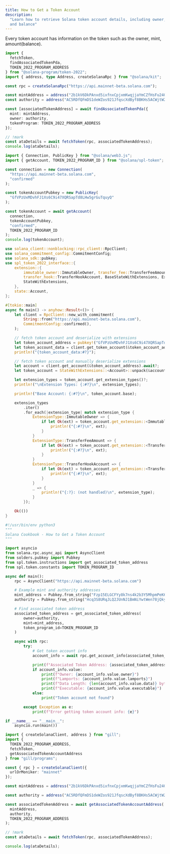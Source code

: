 ```yaml
---
title: How to Get a Token Account
description:
  "Learn how to retrieve Solana token account details, including owner, mint,
  and balance"
---
```


Every token account has information on the token such as the owner, mint,
amount(balance).

<CodeTabs storage="cookbook" flags="r">

```ts !! title="Kit"
import {
  fetchToken,
  findAssociatedTokenPda,
  TOKEN_2022_PROGRAM_ADDRESS
} from "@solana-program/token-2022";
import { address, type Address, createSolanaRpc } from "@solana/kit";

const rpc = createSolanaRpc("https://api.mainnet-beta.solana.com");

const mintAddress = address("2b1kV6DkPAnxd5ixfnxCpjxmKwqjjaYmCZfHsFu24GXo");
const authority = address("AC5RDfQFmDS1deWZos921JfqscXdByf8BKHs5ACWjtW2");

const [associatedTokenAddress] = await findAssociatedTokenPda({
  mint: mintAddress,
  owner: authority,
  tokenProgram: TOKEN_2022_PROGRAM_ADDRESS
});

// !mark
const ataDetails = await fetchToken(rpc, associatedTokenAddress);
console.log(ataDetails);
```

```typescript !! title="Legacy"
import { Connection, PublicKey } from "@solana/web3.js";
import { getAccount, TOKEN_2022_PROGRAM_ID } from "@solana/spl-token";

const connection = new Connection(
  "https://api.mainnet-beta.solana.com",
  "confirmed"
);

const tokenAccountPubkey = new PublicKey(
  "GfVPzUxMDvhFJ1Xs6C9i47XQRSapTd8LHw5grGuTquyQ"
);

const tokenAccount = await getAccount(
  connection,
  tokenAccountPubkey,
  "confirmed",
  TOKEN_2022_PROGRAM_ID
);
console.log(tokenAccount);
```

```rust !! title="Rust"
use solana_client::nonblocking::rpc_client::RpcClient;
use solana_commitment_config::CommitmentConfig;
use solana_sdk::pubkey;
use spl_token_2022_interface::{
    extension::{
        immutable_owner::ImmutableOwner, transfer_fee::TransferFeeAmount,
        transfer_hook::TransferHookAccount, BaseStateWithExtensions, ExtensionType,
        StateWithExtensions,
    },
    state::Account,
};

#[tokio::main]
async fn main() -> anyhow::Result<()> {
    let client = RpcClient::new_with_commitment(
        String::from("https://api.mainnet-beta.solana.com"),
        CommitmentConfig::confirmed(),
    );

    // fetch token account and deserialize with extensions
    let token_account_address = pubkey!("GfVPzUxMDvhFJ1Xs6C9i47XQRSapTd8LHw5grGuTquyQ");
    let token_account_data = client.get_token_account(&token_account_address).await?;
    println!("{token_account_data:#?}");

    // fetch token account and manually deserialize extensions
    let account = client.get_account(&token_account_address).await?;
    let token_account = StateWithExtensions::<Account>::unpack(&account.data)?;

    let extension_types = token_account.get_extension_types()?;
    println!("\nExtension Types: {:#?}\n", extension_types);

    println!("Base Account: {:#?}\n", token_account.base);

    extension_types
        .iter()
        .for_each(|extension_type| match extension_type {
            ExtensionType::ImmutableOwner => {
                if let Ok(ext) = token_account.get_extension::<ImmutableOwner>() {
                    println!("{:#?}\n", ext);
                }
            }
            ExtensionType::TransferFeeAmount => {
                if let Ok(ext) = token_account.get_extension::<TransferFeeAmount>() {
                    println!("{:#?}\n", ext);
                }
            }
            ExtensionType::TransferHookAccount => {
                if let Ok(ext) = token_account.get_extension::<TransferHookAccount>() {
                    println!("{:#?}\n", ext);
                }
            }
            _ => {
                println!("{:?}: (not handled)\n", extension_type);
            }
        });

    Ok(())
}
```

```py !! title="Python"
#!/usr/bin/env python3
"""
Solana Cookbook - How to Get a Token Account
"""

import asyncio
from solana.rpc.async_api import AsyncClient
from solders.pubkey import Pubkey
from spl.token.instructions import get_associated_token_address
from spl.token.constants import TOKEN_PROGRAM_ID

async def main():
    rpc = AsyncClient("https://api.mainnet-beta.solana.com")

    # Example mint and authority addresses
    mint_address = Pubkey.from_string("Fzp15ELGCFYy8k7ns4k2b3Y5MhpmPeK6ppb3HLookBV7")
    authority = Pubkey.from_string("Hcq3S8URqJLQ2JUnNJ1BmNiYwtWen78jQkyirHufG2jf")

    # Find associated token address
    associated_token_address = get_associated_token_address(
        owner=authority,
        mint=mint_address,
        token_program_id=TOKEN_PROGRAM_ID
    )

    async with rpc:
        try:
            # Get token account info
            account_info = await rpc.get_account_info(associated_token_address)

            print(f"Associated Token Address: {associated_token_address}")
            if account_info.value:
                print(f"Owner: {account_info.value.owner}")
                print(f"Lamports: {account_info.value.lamports}")
                print(f"Data Length: {len(account_info.value.data)} bytes")
                print(f"Executable: {account_info.value.executable}")
            else:
                print("Token account not found")

        except Exception as e:
            print(f"Error getting token account info: {e}")

if __name__ == "__main__":
    asyncio.run(main())
```

</CodeTabs>

```ts title="Gill"
import { createSolanaClient, address } from "gill";
import {
  TOKEN_2022_PROGRAM_ADDRESS,
  fetchToken,
  getAssociatedTokenAccountAddress
} from "gill/programs";

const { rpc } = createSolanaClient({
  urlOrMoniker: "mainnet"
});

const mintAddress = address("2b1kV6DkPAnxd5ixfnxCpjxmKwqjjaYmCZfHsFu24GXo");

const authority = address("AC5RDfQFmDS1deWZos921JfqscXdByf8BKHs5ACWjtW2");

const associatedTokenAddress = await getAssociatedTokenAccountAddress(
  mintAddress,
  authority,
  TOKEN_2022_PROGRAM_ADDRESS
);

// !mark
const ataDetails = await fetchToken(rpc, associatedTokenAddress);

console.log(ataDetails);
```
